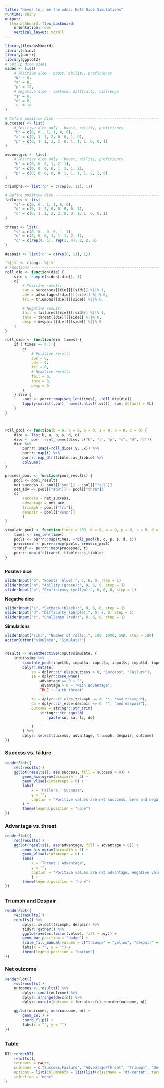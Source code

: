 ```yaml
---
title: "Never tell me the odds: EotE Dice Simulations"
runtime: shiny
output: 
  flexdashboard::flex_dashboard:
    orientation: rows
    vertical_layout: scroll
---
```


```r
library(flexdashboard)
library(shiny)
library(purrr)
library(ggplot2)
# Set up dice sides
sides <- list(
    # Positive dice - boost, ability, proficiency
    "b" = 6,
    "a" = 8,
    "p" = 12,
    # Negative dice - setback, difficulty, challenge
    "s" = 6,
    "d" = 8,
    "c" = 12
)

# Define positive dice ---------------------------------------------------------
successes <- list(
    # Positive dice only - boost, ability, proficiency
    "b" = c(0, 0 , 1, 1, 0, 0),
    "a" = c(0, 1, 1, 2, 0, 0, 1, 0),
    "p" = c(0, 1, 1, 2, 2, 0, 1, 1, 1, 0, 0, 1)
)

advantages <- list(
    # Positive dice only - boost, ability, proficiency
    "b" = c(0, 0, 0, 1, 2, 1),
    "a" = c(0, 0, 0, 0, 1, 1, 1, 2),
    "p" = c(0, 0, 0, 0, 0, 1, 1, 1, 1, 2, 2, 0)
)

triumphs <- list("p" = c(rep(0, 11), 1))

# Define positive dice ---------------------------------------------------------
failures <- list(
    "s" = c(0, 0 , 1, 1, 0, 0),
    "d" = c(0, 1, 2, 0, 0, 0, 0, 1),
    "c" = c(0, 1, 1, 2, 2, 0, 0, 1, 1, 0, 0, 1)
)

threat <- list(
    "s" = c(0, 0 , 0, 0, 1, 1),
    "d" = c(0, 0, 0, 1, 1, 1, 2, 1),
    "c" = c(rep(0, 5), rep(1, 4), 2, 2, 0)
)

despair <- list("c" = c(rep(0, 11), 1))

`%||%` <- rlang::`%||%`
# Functions ---------------------------------------------------------------
roll_die <- function(die) {
    side <- sample(sides[[die]], 1)
    c(
        # Positive results
        suc = successes[[die]][[side]] %||% 0,
        adv = advantages[[die]][[side]] %||% 0,
        tri = triumphs[[die]][[side]] %||% 0,

        # Negative results
        fail = failures[[die]][[side]] %||% 0,
        thre = threat[[die]][[side]] %||% 0,
        desp = despair[[die]][[side]] %||% 0
    )
}

roll_dice <- function(die, times) {
    if ( times == 0 ) {
        c(
            # Positive results
            suc = 0,
            adv = 0,
            tri = 0,
            # Negative results
            fail = 0,
            thre = 0,
            desp = 0
        )
    } else {
        .out <- purrr::map(seq_len(times), ~roll_die(die))
        tapply(unlist(.out), names(unlist(.out)), sum, default = 0L)
    }
}



roll_pool <- function(b = 0, a = 0, p = 0, s = 0, d = 0, c = 0) {
    dice <- list(b, a, p, s, d, c)
    dice <- purrr::set_names(dice, c("b", "a", "p", "s", "d", "c"))
    dice %>%
        purrr::imap(~roll_dice(.y, .x)) %>%
        purrr::map(t) %>%
        purrr::map_dfr(tibble::as_tibble) %>%
        colSums()
}

process_pool <- function(pool_results) {
    pool <- pool_results
    net_success <- pool[["suc"]] - pool[["fail"]]
    net_adv <- pool[["adv"]] - pool[["thre"]]
    c(
        success = net_success,
        advantage = net_adv,
        triumph = pool[["tri"]],
        despair = pool[["desp"]]
        )
}

simulate_pool <- function(times = 100, b = 0, a = 0, p = 0, s = 0, d = 0, c = 0) {
    times <- seq_len(times)
    pools <- purrr::map(times, ~roll_pool(b, c, p, s, d, c))
    processed <- purrr::map(pools, process_pool)
    transf <- purrr::map(processed, t)
    purrr::map_dfr(transf, tibble::as_tibble)
}
```

## {.sidebar}

**Positive dice**

```r
sliderInput("b", "Boosts (blue):", 0, 6, 0, step = 1)
sliderInput("a", "Ability (green):", 0, 6, 0, step = 1)
sliderInput("p", "Proficiency (yellow):", 0, 6, 0, step = 1)
```

**Negative dice**

```r
sliderInput("s", "Setback (black):", 0, 6, 0, step = 1)
sliderInput("d", "Difficulty (purple):", 0, 6, 0, step = 1)
sliderInput("c", "Challenge (red):", 0, 6, 0, step = 1)
```

**Simulations**

```r
sliderInput("sims", "Number of rolls::", 100, 1000, 500, step = 100)
actionButton("simulate", "Simulate!")
```
    

## {data-height=400}

```r
results <- eventReactive(input$simulate, {
    input$sims %>% 
        simulate_pool(input$b, input$a, input$p, input$s, input$d, input$c) %>% 
        dplyr::mutate(
            so = dplyr::if_else(success > 0, "Success", "Failure"),
            sa = dplyr::case_when(
                advantage == 0 ~ "",
                advantage > 0 ~ "with advantage",
                TRUE ~ "with threat"
                ),
            to = dplyr::if_else(triumph <= 0, "", "and triumph"),
            do = dplyr::if_else(despair <= 0, "", "and despair"),
            outcome = stringr::str_trim(
                stringr::str_squish(
                    paste(so, sa, to, do)
                )
            )
        ) %>% 
        dplyr::select(success, advantage, triumph, despair, outcome)
})
```


### Success vs. failure

```r
renderPlot({
    req(results())
    ggplot(results(), aes(success, fill = success > 0)) +
        geom_histogram(binwidth = 1) +
        geom_vline(xintercept = 0) +
        labs(
            x = "Failure | Success",
            y = "",
            caption = "Positive values are net succcess, zero and negative values are net failures."
        ) +
        theme(legend.position = "none")
})
```

### Advantage vs. threat

```r
renderPlot({
    req(results())
    ggplot(results(), aes(advantage, fill = advantage > 0)) +
        geom_histogram(binwidth = 1) +
        geom_vline(xintercept = 0) +
        labs(
            x = "Threat | Advantage",
            y = "",
            caption = "Positive values are net advantage, negative values are net threat."
            ) +
        theme(legend.position = "none")
})
```

##

### Triumph and Despair

```r
renderPlot({
    req(results())
    results() %>% 
        dplyr::select(triumph, despair) %>%
        tidyr::gather() %>%
        ggplot(aes(as.factor(value), fill = key)) +
        geom_bar(position = "dodge") +
        scale_fill_manual(values = c("triumph" = "yellow", "despair" = "red")) +
        labs(x = "", y = "") +
        theme(legend.position = "bottom")
})
```

### Net outcome

```r
renderPlot({
    req(results())
    outcomes <- results() %>%
        dplyr::count(outcome) %>% 
        dplyr::arrange(desc(n)) %>% 
        dplyr::mutate(outcome = forcats::fct_reorder(outcome, n))
    
    ggplot(outcomes, aes(outcome, n)) +
        geom_col() +
        coord_flip() +
        labs(x = "", y = "")
})    
```

##

### Table

```r
DT::renderDT(
    results(),
    rownames = FALSE,
    colnames = c("Success/Failure", "Advantage/Threat", "Triumph", "Despair", "Outcome"),
    options = list(columnDefs = list(list(className = 'dt-center', targets = 0:4))),
    selection = "none"
)
```
